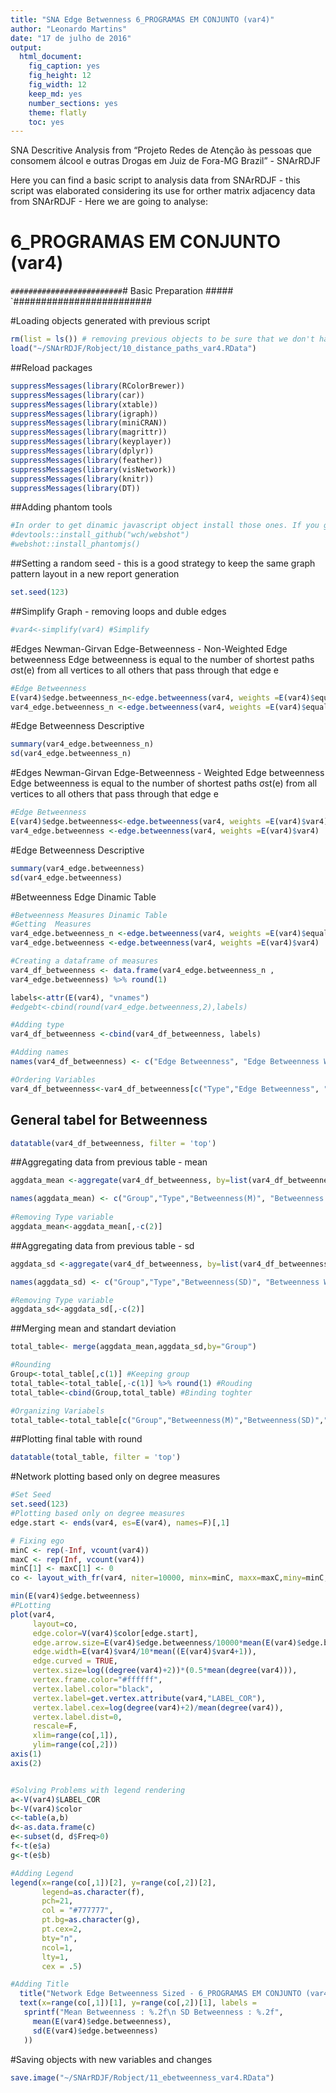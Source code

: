 ```yaml
---
title: "SNA Edge Betwenness 6_PROGRAMAS EM CONJUNTO (var4)"
author: "Leonardo Martins"
date: "17 de julho de 2016"
output: 
  html_document: 
    fig_caption: yes
    fig_height: 12
    fig_width: 12
    keep_md: yes
    number_sections: yes
    theme: flatly
    toc: yes
---
```

SNA Descritive Analysis from "Projeto Redes de Atenção às pessoas que consomem álcool e outras Drogas em Juiz de Fora-MG   Brazil"  - SNArRDJF

Here you can find a basic script to analysis data from SNArRDJF - this script was elaborated considering its use for orther matrix adjacency data from SNArRDJF - Here we are going to analyse:

# 6_PROGRAMAS EM CONJUNTO (var4)

`#########################
`# Basic Preparation #####
`#########################

#Loading objects generated with previous script 
```r
rm(list = ls()) # removing previous objects to be sure that we don't have objects conflicts name
load("~/SNArRDJF/Robject/10_distance_paths_var4.RData")
```
##Reload packages
```r
suppressMessages(library(RColorBrewer))
suppressMessages(library(car))
suppressMessages(library(xtable))
suppressMessages(library(igraph))
suppressMessages(library(miniCRAN))
suppressMessages(library(magrittr))
suppressMessages(library(keyplayer))
suppressMessages(library(dplyr))
suppressMessages(library(feather))
suppressMessages(library(visNetwork))
suppressMessages(library(knitr))
suppressMessages(library(DT))
```
##Adding phantom tools
```r
#In order to get dinamic javascript object install those ones. If you get problems installing go to Stackoverflow.com and type your error to discover what to do. In some cases the libraries need to be intalled in outside R libs.
#devtools::install_github("wch/webshot")
#webshot::install_phantomjs()
```
##Setting a random seed - this is a good strategy to keep the same graph pattern layout in a new report generation
```r
set.seed(123)
```

##Simplify Graph - removing loops and duble edges 
```r
#var4<-simplify(var4) #Simplify
```

#Edges Newman-Girvan Edge-Betweenness - Non-Weighted
Edge betweenness Edge betweenness is equal to the number of shortest paths σst(e) from all vertices to all others that pass through that edge e
```r
#Edge Betweenness
E(var4)$edge.betweenness_n<-edge.betweenness(var4, weights =E(var4)$equalone)
var4_edge.betweenness_n <-edge.betweenness(var4, weights =E(var4)$equalone)
```
#Edge Betweenness Descriptive
```r
summary(var4_edge.betweenness_n)
sd(var4_edge.betweenness_n)
```

#Edges Newman-Girvan Edge-Betweenness - Weighted
Edge betweenness Edge betweenness is equal to the number of shortest paths σst(e) from all vertices to all others that pass through that edge e
```r
#Edge Betweenness
E(var4)$edge.betweenness<-edge.betweenness(var4, weights =E(var4)$var4)
var4_edge.betweenness <-edge.betweenness(var4, weights =E(var4)$var4)
```
#Edge Betweenness Descriptive
```r
summary(var4_edge.betweenness)
sd(var4_edge.betweenness)
```

#Betweenness Edge Dinamic Table
```r
#Betweenness Measures Dinamic Table
#Getting  Measures
var4_edge.betweenness_n <-edge.betweenness(var4, weights =E(var4)$equalone)
var4_edge.betweenness <-edge.betweenness(var4, weights =E(var4)$var4)

#Creating a dataframe of measures
var4_df_betweenness <- data.frame(var4_edge.betweenness_n ,
var4_edge.betweenness) %>% round(1)

labels<-attr(E(var4), "vnames")
#edgebt<-cbind(round(var4_edge.betweenness,2),labels)

#Adding type
var4_df_betweenness <-cbind(var4_df_betweenness, labels)

#Adding names
names(var4_df_betweenness) <- c("Edge Betweenness", "Edge Betweenness Weighted", "Type")

#Ordering Variables
var4_df_betweenness<-var4_df_betweenness[c("Type","Edge Betweenness", "Edge Betweenness Weighted")]
```
## General tabel for Betweenness
```r
datatable(var4_df_betweenness, filter = 'top')
```
##Aggregating data from previous table - mean
```r
aggdata_mean <-aggregate(var4_df_betweenness, by=list(var4_df_betweenness$Type), FUN=mean, na.rm=TRUE)

names(aggdata_mean) <- c("Group","Type","Betweenness(M)", "Betweenness Weighted(M)")
  
#Removing Type variable
aggdata_mean<-aggdata_mean[,-c(2)]
```
##Aggregating data from previous table - sd
```r
aggdata_sd <-aggregate(var4_df_betweenness, by=list(var4_df_betweenness$Type), FUN=sd, na.rm=TRUE) 

names(aggdata_sd) <- c("Group","Type","Betweenness(SD)", "Betweenness Weighted(SD)")

#Removing Type variable
aggdata_sd<-aggdata_sd[,-c(2)]
```
##Merging mean and standart deviation
```r
total_table<- merge(aggdata_mean,aggdata_sd,by="Group")

#Rounding
Group<-total_table[,c(1)] #Keeping group
total_table<-total_table[,-c(1)] %>% round(1) #Rouding
total_table<-cbind(Group,total_table) #Binding toghter

#Organizing Variabels
total_table<-total_table[c("Group","Betweenness(M)","Betweenness(SD)","Betweenness Weighted(M)", "Betweenness Weighted(SD)")]
```
##Plotting final table with round
```r
datatable(total_table, filter = 'top')
```

#Network plotting based only on degree measures 
```r
#Set Seed
set.seed(123)
#Plotting based only on degree measures 
edge.start <- ends(var4, es=E(var4), names=F)[,1]

# Fixing ego
minC <- rep(-Inf, vcount(var4))
maxC <- rep(Inf, vcount(var4))
minC[1] <- maxC[1] <- 0
co <- layout_with_fr(var4, niter=10000, minx=minC, maxx=maxC,miny=minC, maxy=maxC, weights =E(var4)$edge.betweenness)

min(E(var4)$edge.betweenness)
#PLotting
plot(var4, 
     layout=co,
     edge.color=V(var4)$color[edge.start],
     edge.arrow.size=E(var4)$edge.betweenness/10000*mean(E(var4)$edge.betweenness+1),
     edge.width=E(var4)$var4/10*mean((E(var4)$var4+1)),
     edge.curved = TRUE,
     vertex.size=log((degree(var4)+2))*(0.5*mean(degree(var4))),
     vertex.frame.color="#ffffff",
     vertex.label.color="black",
     vertex.label=get.vertex.attribute(var4,"LABEL_COR"),
     vertex.label.cex=log(degree(var4)+2)/mean(degree(var4)),
     vertex.label.dist=0,
     rescale=F,
     xlim=range(co[,1]), 
     ylim=range(co[,2]))
axis(1)
axis(2)


#Solving Problems with legend rendering 
a<-V(var4)$LABEL_COR
b<-V(var4)$color
c<-table(a,b)
d<-as.data.frame(c)
e<-subset(d, d$Freq>0)
f<-t(e$a)
g<-t(e$b)

#Adding Legend
legend(x=range(co[,1])[2], y=range(co[,2])[2],
       legend=as.character(f),
       pch=21,
       col = "#777777", 
       pt.bg=as.character(g),
       pt.cex=2,
       bty="n", 
       ncol=1,
       lty=1,
       cex = .5)

#Adding Title
  title("Network Edge Betweenness Sized - 6_PROGRAMAS EM CONJUNTO (var4)", sub = "Source: from authors ", cex = .5)
  text(x=range(co[,1])[1], y=range(co[,2])[1], labels = 
   sprintf("Mean Betweenness : %.2f\n SD Betweenness : %.2f",
     mean(E(var4)$edge.betweenness), 
     sd(E(var4)$edge.betweenness)
   ))
```


#Saving objects with new variables and changes
```r
save.image("~/SNArRDJF/Robject/11_ebetweenness_var4.RData") 
```

